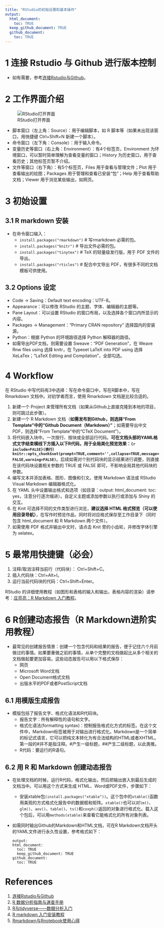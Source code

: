 ```yaml
---
title: "RStudio的初始设置和基本操作"
output:
  html_document:
    toc: TRUE
  keep_github_document: TRUE
  github_document:
    toc: TRUE
---
```


# 1 连接 Rstudio 与 Github 进行版本控制

- 如有需要，参考[连接Rstudio与Github](http://afarx.com/2018/02/26/Rstudio-Github/)。

# 2 工作界面介绍

![RStudio打开界面](https://bookdown.org/xiao/RAnalysisBook/RstudioDesk_mark.png)

- 脚本窗口（左上角：Source）：用于编辑脚本，如 R 脚本等（如果未出现该窗口，用快捷键 Ctrl+Shift+N 新建一个脚本）。
- 命令窗口（左下角：Console）：用于输入命令。
- 变量历史等窗口（右上角：Environment）：有4个标签页，Environment 为环境窗口，可以暂时简单理解为查看变量的窗口；History 为历史窗口，用于查看历史；其他标签页暂不介绍。
- 文件等窗口（右下角）：有5个标签页，Files 用于查看与管理文件；Plot 用于查看输出的绘图；Packages 用于管理和查看已安装“包”；Help 用于查看帮助文档；Viewer 用于浏览某些输出，如网页。

# 3 初始设置

## 3.1 R markdown 安装

- 在命令窗口输入：
  - `install.packages("rmarkdown")` # 写rmarkdown 必需的包。
  - `install.packages("knitr")` # 导出文件必需的包。
  - `install.packages("tinytex")` # TeX 的轻量级发行版，用于 PDF 文件的导出。
  - `install.packages("rticles")` # 配合中文导出 PDF，有很多不同的文档模板可供使用。

## 3.2 Options 设定

- Code -> Saving：Default text encoding：UTF-8。
- Appearance：可以修改 RStudio 的主题、字体、编辑器的主题等。
- Pane Layout：可以设置 RStudio 的窗口布局，以及选择各个窗口内所显示的内容。
- Packages -> Management：“Primary CRAN repository” 选择国内的安装源。
- Python：根据 Python 的环境路径选择 Python 解释器的路径。
- 如需导出PDF文档，则需要设置 Sweave：“PDF Generation”，在 Weave Rnw files using 选择 knitr，在 Typeset LaTeX into PDF using 选择 XeLaTex；“LaTeX Editing and Compilation”，全部勾选。

# 4 Workflow

在 RStudio 中写代码有3中选择：写在命令窗口中，写在R脚本中，写在 Rmarkdown 文档中。对初学者而言，使用 Rmarkdown 文档是比较合适的。

1. 新建一个 Project 来管理所有文档（如果从Github上直接克隆到本地的项目，则可跳过此步骤）。
2. 新建一个 R Markdown 文档（**如需发布到Github，则选择“From Template”中的“Github Document（Markdown）”**；如需要导出中文 PDF，则选择“From Template”中的“CTeX Document”）。
3. 将代码嵌入块中。一次按行、按块或全部运行代码。**可在文档头部的YAML格式文字结束横线下方插入以下R代码，用于全局美化预览效果：```{r include=FALSE}(换行）knitr::opts_chunk$set(prompt=TRUE,comment='',collapse=TRUE,message=FALSE,warning=FALSE)```**。后续如需对个别代码块的显示结果进行调整，则直接在该代码块设置相关参数的 TRUE 或 FALSE 即可，不影响全局其他代码块的参数。
4. 编写文本并添加表格、图形、图像和引文。使用 Markdown 语法或 RStudio Visual Markdown 编辑器格式化。
5. 在 YAML 头中设置输出格式和选项（如目录：output: html_document: toc: yes，注意分行逐次缩进）。自定义主题或添加参数以执行或添加与 Shiny 的交互。
6. 在 Knit 可选择不同的文件类型进行浏览，**建议选择 HTML 格式预览（可以使用目录导航）**，在写作时预览作品，同时将对应格式保存至工作目录下（同时包含 html_document 和 R Markdown 两个文件）。
7. 如需使用 PDF 格式并输出中文时，请点击 Knit 旁的小齿轮，并修改字体引擎为 xelatex。

# 5 最常用快捷键（必会）

1. 注释/取消注释当前行（代码块）： Ctrl+Shift+C。
2. 插入代码块：Ctrl+Alt+I。
3. 运行当前代码块的代码：Ctrl+Shift+Enter。

RStudio 的详细使用教程（如图形和表格的输入和输出，表格内容的渲染）请参考：[庄亮亮：R Markdown 入门教程](https://cosx.org/2021/04/rmarkdown-introduction/)。

# 6 R创建动态报告（R Markdown进阶实用教程）

- 最常见的创建报告情景：创建一个包含代码和结果的报告，便于记住六个月前做过的事情。如果要重做之前的事情，从单个完整的文档做起比从多个相关的文档做起要更加容易。这些动态报告可以用以下格式保存：
  - 网页 
  - Microsoft Word文档
  - Open Document格式文档 
  - 出版水平的PDF或者PostScript文档

## 6.1 用模版生成报告

- 模版包括了报告文字、格式化语法和R代码块。
  - 报告文字：所有解释性的语句和文字。
  - 格式化语法(formatting syntax)：控制报告格式化方式的标签。在这个文件中，Markdown标签被用于对输出进行格式化。Markdown是一个简单的标记式语言，它可以把纯文本转化为有合法结构的HTML或者XHTML。第一段的#并不是指注释。#产生一级标题，##产生二级标题，以此类推。
  - R代码：要运行的R语句。

## 6.2 用 R 和 Markdown 创建动态报告

- 在处理文档的时候，运行R代码，格式化输出，然后把输出嵌入到最后生成的文档当中。可以用这个方式来生成 HTML、Word或PDF文件，步骤如下：
  - 安装xtable包`(install.packages("xtable"))`。这个包中的`xtable()`函数用美观的方式格式化报告中的数据框和矩阵。`xtable()`也可以对`lm()`、`glm()`、`aov()`、`table()`、`ts()`和`coxph()`返回的对象进行格式化。载入这个包后，可以用`methods(xtable)`来查看它能格式化的所有对象列表。

- 如需同时输出Github的Markdown和HTML文档，可在R Markdown文档开头的YAML文件进行永久性设置，参考格式如下：

  ```
  output:
  html_document:
    toc: TRUE
    keep_github_document: TRUE
  github_document:
    toc: TRUE
    ```

# References

1. [连接Rstudio与Github](http://afarx.com/2018/02/26/Rstudio-Github/)
2. [R 数据分析指南与速查手册](https://bookdown.org/xiao/RAnalysisBook/)
3. [R与tidyverse——数据分析入门](https://tshi.page/r-and-tidyverse-book/index.html)
4. [R markdown 入门安装教程](https://www.jianshu.com/p/4fa7c107fe9c)
5. [Rmarkdown与Rnotebook使用心得](https://blog.csdn.net/qq_41437512/article/details/107094265)